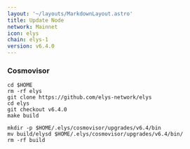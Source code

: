 ```yaml
---
layout: '~/layouts/MarkdownLayout.astro'
title: Update Node
network: Mainnet
icon: elys
chain: elys-1
version: v6.4.0
---
```

### Cosmovisor
```
cd $HOME
rm -rf elys
git clone https://github.com/elys-network/elys
cd elys
git checkout v6.4.0
make build
```
```
mkdir -p $HOME/.elys/cosmovisor/upgrades/v6.4/bin
mv build/elysd $HOME/.elys/cosmovisor/upgrades/v6.4/bin/
rm -rf build
```

